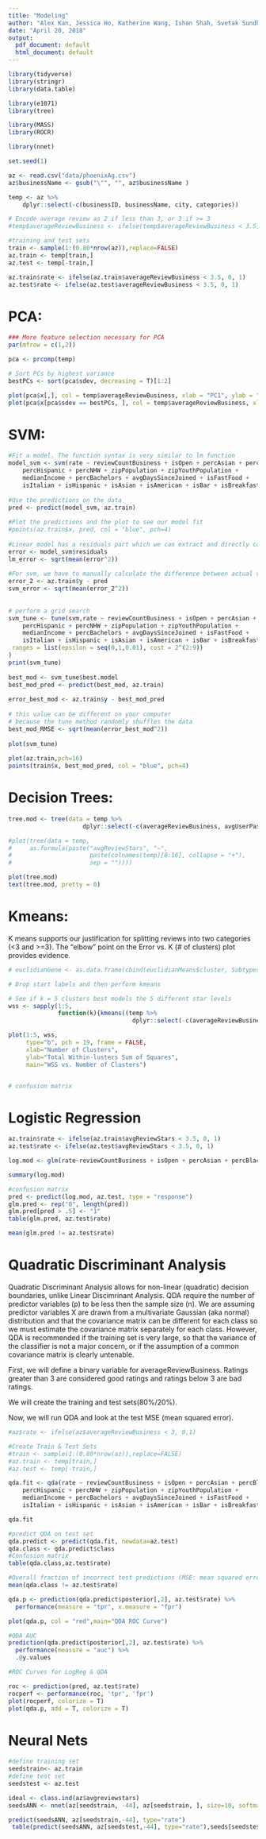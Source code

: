 ```yaml
---
title: "Modeling"
author: "Alex Kan, Jessica Ho, Katherine Wang, Ishan Shah, Svetak Sundhar"
date: "April 20, 2018"
output:
  pdf_document: default
  html_document: default
---
```


```r
library(tidyverse)
library(stringr)
library(data.table)

library(e1071)
library(tree)

library(MASS)
library(ROCR)

library(nnet)

set.seed(1)
```

```r
az <- read.csv("data/phoenixAg.csv")
az$businessName <- gsub("\"", "", az$businessName )

temp <- az %>% 
    dplyr::select(-c(businessID, businessName, city, categories))

# Encode average review as 2 if less than 3, or 3 if >= 3 
#temp$averageReviewBusiness <- ifelse(temp$averageReviewBusiness < 3.5, 0, 1)

#training and test sets
train <- sample(1:(0.80*nrow(az)),replace=FALSE) 
az.train <- temp[train,]
az.test <- temp[-train,]

az.train$rate <- ifelse(az.train$averageReviewBusiness < 3.5, 0, 1)
az.test$rate <- ifelse(az.test$averageReviewBusiness < 3.5, 0, 1)
```

# PCA:
```r

### More feature selection necessary for PCA 
par(mfrow = c(1,2))

pca <- prcomp(temp)

# Sort PCs by highest variance 
bestPCs <- sort(pca$sdev, decreasing = T)[1:2]

plot(pca$x[,], col = temp$averageReviewBusiness, xlab = "PC1", ylab = "PC2", main = "All PCs")
plot(pca$x[pca$sdev == bestPCs, ], col = temp$averageReviewBusiness, xlab = "PC1", ylab = "PC2", main = "Two Highest Variance")

```

# SVM: 
```r
#Fit a model. The function syntax is very similar to lm function
model_svm <- svm(rate ~ reviewCountBusiness + isOpen + percAsian + percBlack + 
    percHispanic + percNHW + zipPopulation + zipYouthPopulation + 
    medianIncome + percBachelors + avgDaysSinceJoined + isFastFood + 
    isItalian + isHispanic + isAsian + isAmerican + isBar + isBreakfast , az.train)
 
#Use the predictions on the data
pred <- predict(model_svm, az.train)
 
#Plot the predictions and the plot to see our model fit
#points(az.train$x, pred, col = "blue", pch=4)
 
#Linear model has a residuals part which we can extract and directly calculate rmse
error <- model_svm$residuals 
lm_error <- sqrt(mean(error^2)) 
 
#For svm, we have to manually calculate the difference between actual values (train$y) with our predictions (pred)
error_2 <- az.train$y - pred
svm_error <- sqrt(mean(error_2^2)) 
 
 
# perform a grid search
svm_tune <- tune(svm,rate ~ reviewCountBusiness + isOpen + percAsian + percBlack + 
    percHispanic + percNHW + zipPopulation + zipYouthPopulation + 
    medianIncome + percBachelors + avgDaysSinceJoined + isFastFood + 
    isItalian + isHispanic + isAsian + isAmerican + isBar + isBreakfast , data = az.train,
 ranges = list(epsilon = seq(0,1,0.01), cost = 2^(2:9))
)
print(svm_tune)
 
best_mod <- svm_tune$best.model
best_mod_pred <- predict(best_mod, az.train) 
 
error_best_mod <- az.train$y - best_mod_pred 
 
# this value can be different on your computer
# because the tune method randomly shuffles the data
best_mod_RMSE <- sqrt(mean(error_best_mod^2)) 
 
plot(svm_tune)
 
plot(az.train,pch=16)
points(train$x, best_mod_pred, col = "blue", pch=4)

```

# Decision Trees: 
```r
tree.mod <- tree(data = temp %>% 
                     dplyr::select(-c(averageReviewBusiness, avgUserPastReview, categories)), avgReviewStars ~.)

#plot(tree(data = temp,
#     as.formula(paste("avgReviewStars", "~",
#                      paste(colnames(temp)[8:16], collapse = "+"),
#                      sep = ""))))

plot(tree.mod)
text(tree.mod, pretty = 0)
```

# Kmeans: 

K means supports our justification for splitting reviews into two categories (<3 and >=3). The "elbow" point on the Error vs. K (# of clusters) plot provides evidence.
```r
# euclidianGene <- as.data.frame(cbind(euclidianMeans$cluster, Subtypes))

# Drop start labels and then perform kmeans 

# See if k = 5 clusters best models the 5 different star levels
wss <- sapply(1:5, 
              function(k){kmeans((temp %>% 
                                   dplyr::select(-c(averageReviewBusiness, categories))), k, nstart = 25)$tot.withinss})

plot(1:5, wss,
     type="b", pch = 19, frame = FALSE, 
     xlab="Number of Clusters",
     ylab="Total Within-lusters Sum of Squares",
     main="WSS vs. Number of Clusters")


# confusion matrix 
```

# Logistic Regression

```r
az.train$rate <- ifelse(az.train$avgReviewStars < 3.5, 0, 1)
az.test$rate <- ifelse(az.test$avgReviewStars < 3.5, 0, 1)

log.mod <- glm(rate~reviewCountBusiness + isOpen + percAsian + percBlack + percHispanic + percNHW + zipPopulation + zipYouthPopulation + medianIncome + percBachelors + avgDaysSinceJoined + isFastFood + isItalian + isHispanic + isAsian + isAmerican + isBar + isBreakfast, data = az.train, family = binomial)

summary(log.mod)

#confusion matrix
pred <- predict(log.mod, az.test, type = "response")
glm.pred <- rep("0", length(pred))
glm.pred[pred > .5] <- "1"
table(glm.pred, az.test$rate)

mean(glm.pred != az.test$rate)
```

# Quadratic Discriminant Analysis

Quadratic Discriminant Analysis allows for non-linear (quadratic) decision boundaries, unlike Linear Discimrinant Analysis. QDA require the number of predictor variables (p) to be less then the sample size (n). We are assuming predictor variables X are drawn from a multivariate Gaussian (aka normal) distribution and that the covariance matrix can be different for each class so we must estimate the covariance matrix separately for each class. However, QDA is recommended if the training set is very large, so that the variance of the classifier is not a major concern, or if the assumption of a common covariance matrix is clearly untenable.

First, we will define a binary variable for averageReviewBusiness. Ratings greater than 3 are considered good ratings and ratings below 3 are bad ratings.

We will create the training and test sets(80%/20%).

Now, we will run QDA and look at the test MSE (mean squared error).
```r
#az$rate <- ifelse(az$averageReviewBusiness < 3, 0,1)

#Create Train & Test Sets
#train <- sample(1:(0.80*nrow(az)),replace=FALSE)
#az.train <- temp[train,]
#az.test <- temp[-train,]
```

```r
qda.fit <- qda(rate ~ reviewCountBusiness + isOpen + percAsian + percBlack + 
    percHispanic + percNHW + zipPopulation + zipYouthPopulation + 
    medianIncome + percBachelors + avgDaysSinceJoined + isFastFood + 
    isItalian + isHispanic + isAsian + isAmerican + isBar + isBreakfast, data = az.train)

qda.fit

#predict QDA on test set
qda.predict <- predict(qda.fit, newdata=az.test)
qda.class <- qda.predict$class
#Confusion matrix
table(qda.class,az.test$rate)

#Overall fraction of incorrect test predictions (MSE: mean squared error)
mean(qda.class != az.test$rate)

```

```r
qda.p <- prediction(qda.predict$posterior[,2], az.test$rate) %>%
  performance(measure = "tpr", x.measure = "fpr")

plot(qda.p, col = "red",main="QDA ROC Curve")

#QDA AUC
prediction(qda.predict$posterior[,2], az.test$rate) %>%
  performance(measure = "auc") %>%
  .@y.values
```

```r
#ROC Curves for LogReg & QDA

roc <- prediction(pred, az.test$rate)
rocperf <- performance(roc, 'tpr', 'fpr')
plot(rocperf, colorize = T)
plot(qda.p, add = T, colorize = T)
```



# Neural Nets

```r
#define training set
seedstrain<- az.train
#define test set
seedstest <- az.test

ideal <- class.ind(az$avgreviewstars)
seedsANN <- nnet(az[seedstrain, -44], az[seedstrain, ], size=10, softmax=TRUE)

predict(seedsANN, az[seedstrain,-44], type="rate")
 table(predict(seedsANN, az[seedstest,-44], type="rate"),seeds[seedstest,]$rate)
```

